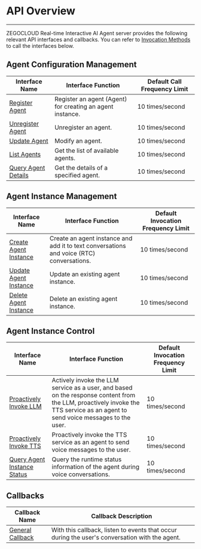# API Overview

---

ZEGOCLOUD Real-time Interactive AI Agent server provides the following relevant API interfaces and callbacks. You can refer to [Invocation Methods](./Accessing%20Server%20APIs.mdx) to call the interfaces below.

## Agent Configuration Management

| Interface Name                                                            | Interface Function           | Default Call Frequency Limit |
| ------------------------------------------------------------------- | ------------------ | ---------------- |
| [Register Agent](./Agent%20Configuration%20Management/Register%20Agent.mdx)                | Register an agent (Agent) for creating an agent instance.       | 10 times/second         |
| [Unregister Agent](./Agent%20Configuration%20Management/Unregister%20Agent.mdx)                | Unregister an agent.           | 10 times/second         |
| [Update Agent](./Agent%20Configuration%20Management/Update%20Agent.mdx)                | Modify an agent.          | 10 times/second         |
| [List Agents](./Agent%20Configuration%20Management/List%20Agents.mdx)     | Get the list of available agents.       | 10 times/second         |
| [Query Agent Details](./Agent%20Configuration%20Management/Query%20Agents.mdx)     | Get the details of a specified agent.       | 10 times/second         |

## Agent Instance Management

| Interface Name                                                            | Interface Function           | Default Invocation Frequency Limit |
| ------------------------------------------------------------------- | ------------------ | ---------------- |
| [Create Agent Instance](./Agent%20Instance%20Management/Create%20Agent%20instance.mdx) | Create an agent instance and add it to text conversations and voice (RTC) conversations. | 10 times/second         |
| [Update Agent Instance](./Agent%20Instance%20Management/Update%20Agent%20instance.mdx)       | Update an existing agent instance. | 10 times/second         |
| [Delete Agent Instance](./Agent%20Instance%20Management/Delete%20Agent%20instance.mdx)       | Delete an existing agent instance. | 10 times/second         |

## Agent Instance Control

| Interface Name                                                            | Interface Function           | Default Invocation Frequency Limit |
| ------------------------------------------------------------------- | ------------------ | ---------------- |
| [Proactively Invoke LLM](./Agent%20Instance%20Control/Send%20Agent%20instance%20LLM.mdx)               | Actively invoke the LLM service as a user, and based on the response content from the LLM, proactively invoke the TTS service as an agent to send voice messages to the user.      | 10 times/second         |
| [Proactively Invoke TTS](./Agent%20Instance%20Control/Send%20Agent%20instance%20TTS.mdx)               | Proactively invoke the TTS service as an agent to send voice messages to the user.     | 10 times/second         |
| [Query Agent Instance Status](./Agent%20Instance%20Control/Query%20Agent%20instance%20status.mdx)               | Query the runtime status information of the agent during voice conversations.     | 10 times/second         |

## Callbacks

| Callback Name | Callback Description |
| ------------- | -------------------- |
| [General Callback](./Callbacks/General%20Callback.mdx) |   With this callback, listen to events that occur during the user's conversation with the agent.       |